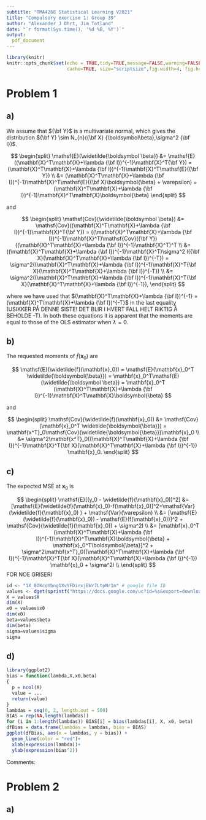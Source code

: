 ```yaml
---
subtitle: "TMA4268 Statistical Learning V2021"
title: "Compulsory exercise 1: Group 39"
author: "Alexander J Ohrt, Jim Totland"
date: "`r format(Sys.time(), '%d %B, %Y')`"
output: 
  pdf_document
---
```

  
```r
library(knitr)
knitr::opts_chunk$set(echo = TRUE,tidy=TRUE,message=FALSE,warning=FALSE,strip.white=TRUE,prompt=FALSE,
                      cache=TRUE, size="scriptsize",fig.width=4, fig.height=3)
```

# Problem 1

## a)

We assume that ${\bf Y}$ is a multivariate normal, which gives the distribution  ${\bf Y} \sim N_{n}({\bf X} {\boldsymbol\beta},\sigma^2 {\bf I})$.

$$
\begin{split}
\mathsf{E}(\widetilde{\boldsymbol \beta}) &= \mathsf{E}((\mathbf{X}^T\mathbf{X}+\lambda {\bf I})^{-1}\mathbf{X}^T{\bf Y}) = (\mathbf{X}^T\mathbf{X}+\lambda {\bf I})^{-1}\mathbf{X}^T\mathsf{E}({\bf Y}) \\ &= (\mathbf{X}^T\mathbf{X}+\lambda {\bf I})^{-1}\mathbf{X}^T\mathsf{E}({\bf X}\boldsymbol{\beta} + \varepsilon) = (\mathbf{X}^T\mathbf{X}+\lambda {\bf I})^{-1}\mathbf{X}^T\mathbf{X}\boldsymbol{\beta}
\end{split}
$$

and 

$$
\begin{split}
\mathsf{Cov}(\widetilde{\boldsymbol \beta}) &= \mathsf{Cov}((\mathbf{X}^T\mathbf{X}+\lambda {\bf I})^{-1}\mathbf{X}^T{\bf Y}) = ((\mathbf{X}^T\mathbf{X}+\lambda {\bf I})^{-1}\mathbf{X}^T)\mathsf{Cov}({\bf Y})((\mathbf{X}^T\mathbf{X}+\lambda {\bf I})^{-1}\mathbf{X}^T)^T \\ &= ((\mathbf{X}^T\mathbf{X}+\lambda {\bf I})^{-1}\mathbf{X}^T)\sigma^2 I({\bf X}(\mathbf{X}^T\mathbf{X}+\lambda {\bf I})^{-T}) = \sigma^2((\mathbf{X}^T\mathbf{X}+\lambda {\bf I})^{-1}\mathbf{X}^T{\bf X}(\mathbf{X}^T\mathbf{X}+\lambda {\bf I})^{-T}) \\
&= \sigma^2((\mathbf{X}^T\mathbf{X}+\lambda {\bf I})^{-1}\mathbf{X}^T{\bf X}(\mathbf{X}^T\mathbf{X}+\lambda {\bf I})^{-1}),
\end{split}
$$

where we have used that $(\mathbf{X}^T\mathbf{X}+\lambda {\bf I})^{-1} = (\mathbf{X}^T\mathbf{X}+\lambda {\bf I})^{-T}$ in the last equality (USIKKER PÅ DENNE SISTE! DET BLIR I HVERT FALL HELT RIKTIG Å BEHOLDE -T).
In both these equations it is apparent that the moments are equal to those of the OLS estimator when $\lambda = 0$. 

## b)

The requested moments of $\widetilde{f}(\mathbf{x}_0)$ are 

$$
\mathsf{E}(\widetilde{f}(\mathbf{x}_0)) = \mathsf{E}(\mathbf{x}_0^T \widetilde{\boldsymbol{\beta}}) = \mathbf{x}_0^T\mathsf{E}(\widetilde{\boldsymbol \beta}) = \mathbf{x}_0^T (\mathbf{X}^T\mathbf{X}+\lambda {\bf I})^{-1}\mathbf{X}^T\mathbf{X}\boldsymbol{\beta}
$$

and

$$
\begin{split}
\mathsf{Cov}(\widetilde{f}(\mathbf{x}_0)) &= \mathsf{Cov}(\mathbf{x}_0^T \widetilde{\boldsymbol{\beta}}) 
= \mathbf{x^T}_0\mathsf{Cov}(\widetilde{\boldsymbol{\beta}})\mathbf{x}_0 \\ &= \sigma^2\mathbf{x^T}_0((\mathbf{X}^T\mathbf{X}+\lambda {\bf I})^{-1}\mathbf{X}^T{\bf X}(\mathbf{X}^T\mathbf{X}+\lambda {\bf I})^{-1}) \mathbf{x}_0.
\end{split}
$$


## c)

The expected MSE at $\mathbf{x}_0$ is 

$$
\begin{split}
\mathsf{E}[(y_0 - \widetilde{f}(\mathbf{x}_0))^2] &= [\mathsf{E}(\widetilde{f}(\mathbf{x}_0)-f(\mathbf{x}_0)]^2+\mathsf{Var}(\widetilde{f}(\mathbf{x}_0) ) + \mathsf{Var}(\varepsilon) \\
&= [\mathsf{E}(\widetilde{f}(\mathbf{x}_0)) - \mathsf{E}(f(\mathbf{x}_0))]^2 + \mathsf{Cov}(\widetilde{f}(\mathbf{x}_0)) + \sigma^2I \\
&= [\mathbf{x}_0^T (\mathbf{X}^T\mathbf{X}+\lambda {\bf I})^{-1}\mathbf{X}^T\mathbf{X}\boldsymbol{\beta} + \mathbf{x}_0^T\boldsymbol{\beta}]^2 + \sigma^2\mathbf{x^T}_0((\mathbf{X}^T\mathbf{X}+\lambda {\bf I})^{-1}\mathbf{X}^T{\bf X}(\mathbf{X}^T\mathbf{X}+\lambda {\bf I})^{-1}) \mathbf{x}_0 + \sigma^2I \\
\end{split}
$$
FOR NOE GRISERI

```r
id <- "1X_8OKcoYbng1XvYFDirxjEWr7LtpNr1m" # google file ID
values <- dget(sprintf("https://docs.google.com/uc?id=%s&export=download", id))
X = values$X
dim(X)
x0 = values$x0
dim(x0)
beta=values$beta
dim(beta)
sigma=values$sigma
sigma
```

## d)

```r
library(ggplot2)
bias = function(lambda,X,x0,beta)
{
  p = ncol(X)
  value = ...  
  return(value)
}
lambdas = seq(0, 2, length.out = 500)
BIAS = rep(NA,length(lambdas))
for (i in 1:length(lambdas)) BIAS[i] = bias(lambdas[i], X, x0, beta)
dfBias = data.frame(lambdas = lambdas, bias = BIAS)
ggplot(dfBias, aes(x = lambdas, y = bias)) + 
  geom_line(color = "red")+
  xlab(expression(lambda))+
  ylab(expression(bias^2))
```

Comments: 
 

# Problem 2

## a) 


